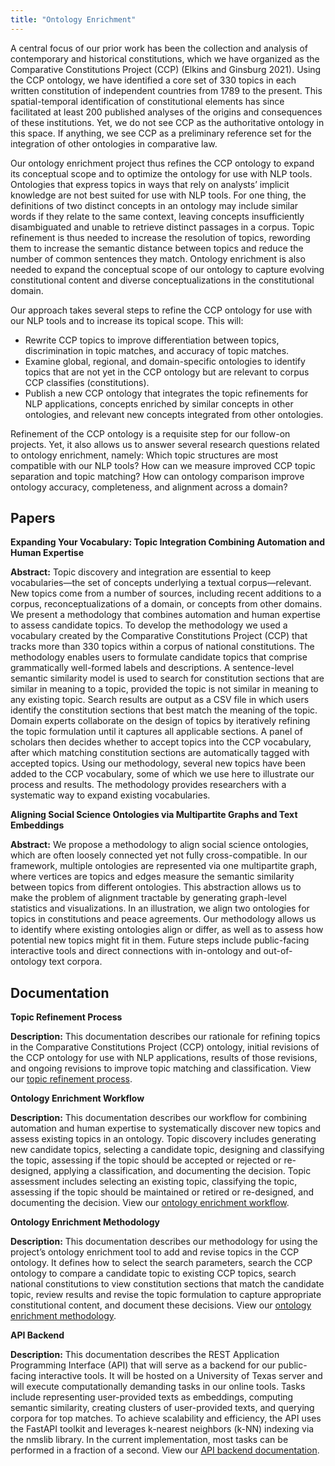 ```yaml
---
title: "Ontology Enrichment"
---
```


A central focus of our prior work has been the collection and analysis of contemporary and historical constitutions, which we have organized as the Comparative Constitutions Project (CCP) (Elkins and Ginsburg 2021). Using the CCP ontology, we have identified a core set of 330 topics in each written constitution of independent countries from 1789 to the present. This spatial-temporal identification of constitutional elements has since facilitated at least 200 published analyses of the origins and consequences of these institutions. Yet, we do not see CCP as the authoritative ontology in this space. If anything, we see CCP as a preliminary reference set for the integration of other ontologies in comparative law.

Our ontology enrichment project thus refines the CCP ontology to expand its conceptual scope and to optimize the ontology for use with NLP tools. Ontologies that express topics in ways that rely on analysts’ implicit knowledge are not best suited for use with NLP tools. For one thing, the definitions of two distinct concepts in an ontology may include similar words if they relate to the same context, leaving concepts insufficiently disambiguated and unable to retrieve distinct passages in a corpus. Topic refinement is thus needed to increase the resolution of topics, rewording them to increase the semantic distance between topics and reduce the number of common sentences they match. Ontology enrichment is also needed to expand the conceptual scope of our ontology to capture evolving constitutional content and diverse conceptualizations in the constitutional domain.

Our approach takes several steps to refine the CCP ontology for use with our NLP tools and to increase its topical scope. This will:

* Rewrite CCP topics to improve differentiation between topics, discrimination in topic matches, and accuracy of topic matches.
* Examine global, regional, and domain-specific ontologies to identify topics that are not yet in the CCP ontology but are relevant to corpus CCP classifies (constitutions).
* Publish a new CCP ontology that integrates the topic refinements for NLP applications, concepts enriched by similar concepts in other ontologies, and relevant new concepts integrated from other ontologies.

Refinement of the CCP ontology is a requisite step for our follow-on projects. Yet, it also allows us to answer several research questions related to ontology enrichment, namely: Which topic structures are most compatible with our NLP tools? How can we measure improved CCP topic separation and topic matching? How can ontology comparison improve ontology accuracy, completeness, and alignment across a domain?

## Papers

**Expanding Your Vocabulary: Topic Integration Combining Automation and Human Expertise**

**Abstract:** Topic discovery and integration are essential to keep vocabularies—the set of concepts underlying a textual corpus—relevant. New topics come from a number of sources, including recent additions to a corpus, reconceptualizations of a domain, or concepts from other domains. We present a methodology that combines automation and human expertise to assess candidate topics. To develop the methodology we used a vocabulary created by the Comparative Constitutions Project (CCP) that tracks more than 330 topics within a corpus of national constitutions. The methodology enables users to formulate candidate topics that comprise grammatically well-formed labels and descriptions. A sentence-level semantic similarity model is used to search for constitution sections that are similar in meaning to a topic, provided the topic is not similar in meaning to any existing topic. Search results are output as a CSV file in which users identify the constitution sections that best match the meaning of the topic. Domain experts collaborate on the design of topics by iteratively refining the topic formulation until it captures all applicable sections. A panel of scholars then decides whether to accept topics into the CCP vocabulary, after which matching constitution sections are automatically tagged with accepted topics. Using our methodology, several new topics have been added to the CCP vocabulary, some of which we use here to illustrate our process and results. The methodology provides researchers with a systematic way to expand existing vocabularies.

**Aligning Social Science Ontologies via Multipartite Graphs and Text Embeddings**

**Abstract:** We propose a methodology to align social science ontologies, which are often loosely connected yet not fully cross-compatible. In our framework, multiple ontologies are represented via one multipartite graph, where vertices are topics and edges measure the semantic similarity between topics from different ontologies. This abstraction allows us to make the problem of alignment tractable by generating graph-level statistics and visualizations. In an illustration, we align two ontologies for topics in constitutions and peace agreements. Our methodology allows us to identify where existing ontologies align or differ, as well as to assess how potential new topics might fit in them. Future steps include public-facing interactive tools and direct connections with in-ontology and out-of-ontology text corpora.

## Documentation

**Topic Refinement Process**

**Description:** This documentation describes our rationale for refining topics in the Comparative Constitutions Project (CCP) ontology, initial revisions of the CCP ontology for use with NLP applications, results of those revisions, and ongoing revisions to improve topic matching and classification. View our [topic refinement process](https://github.com/conceptintegration/conceptintegration.github.io/blob/main/Ontology%20enrichment%20workflow.pdf).

**Ontology Enrichment Workflow**

**Description:** This documentation describes our workflow for combining automation and human expertise to systematically discover new topics and assess existing topics in an ontology. Topic discovery includes generating new candidate topics, selecting a candidate topic, designing and classifying the topic, assessing if the topic should be accepted or rejected or re-designed, applying a classification, and documenting the decision. Topic assessment includes selecting an existing topic, classifying the topic, assessing if the topic should be maintained or retired or re-designed, and documenting the decision. View our [ontology enrichment workflow](https://github.com/conceptintegration/conceptintegration.github.io/blob/main/Ontology%20enrichment%20workflow.pdf).

**Ontology Enrichment Methodology**

**Description:** This documentation describes our methodology for using the project’s ontology enrichment tool to add and revise topics in the CCP ontology. It defines how to select the search parameters, search the CCP ontology to compare a candidate topic to existing CCP topics, search national constitutions to view constitution sections that match the candidate topic, review results and revise the topic formulation to capture appropriate constitutional content, and document these decisions. View our [ontology enrichment methodology](https://github.com/conceptintegration/conceptintegration.github.io/blob/main/Ontology%20enrichment%20workflow.pdf).

**API Backend**

**Description:** This documentation describes the REST Application Programming Interface (API) that will serve as a backend for our public-facing interactive tools. It will be hosted on a University of Texas server and will execute computationally demanding tasks in our online tools. Tasks include representing user-provided texts as embeddings, computing semantic similarity, creating clusters of user-provided texts, and querying corpora for top matches. To achieve scalability and efficiency, the API uses the FastAPI toolkit and leverages k-nearest neighbors (k-NN) indexing via the nmslib library. In the current implementation, most tasks can be performed in a fraction of a second. View our [API backend documentation](https://github.com/conceptintegration/conceptintegration.github.io/blob/main/Ontology%20enrichment%20workflow.pdf).
